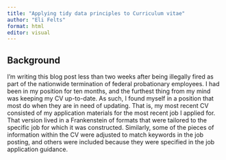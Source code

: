 ```yaml
---
title: "Applying tidy data principles to Curriculum vitae"
author: "Eli Felts"
format: html
editor: visual
---
```


## Background

I'm writing this blog post less than two weeks after being illegally fired as part of the nationwide termination of federal probationary employees. I had been in my position for ten months, and the furthest thing from my mind was keeping my CV up-to-date. As such, I found myself in a position that most do when they are in need of updating. That is, my most recent CV consisted of my application materials for the most recent job I applied for. That version lived in a Frankenstein of formats that were tailored to the specific job for which it was constructed. Similarly, some of the pieces of information within the CV were adjusted to match keywords in the job posting, and others were included because they were specified in the job application guidance.
